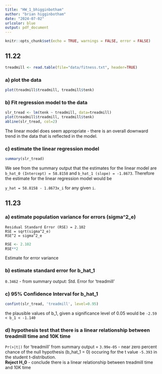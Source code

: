 ```yaml
---
title: "HW_1_bhigginbotham"
author: "brian higginbotham"
date: "2024-07-02"
urlcolor: blue
output: pdf_document
---
```


```r
knitr::opts_chunk$set(echo = TRUE, warnings = FALSE, error = FALSE)
```

## 11.22

```r
treadmill <- read.table(file="data/fitness.txt", header=TRUE)
```

### a) plot the data

```r
plot(treadmill$treadmill, treadmill$tenk)
```

### b) Fit regression model to the data

```r
slr_tread <- lm(tenk ~ treadmill, data=treadmill)
plot(treadmill$treadmill, treadmill$tenk)
abline(slr_tread, col=2)
```
The linear model does seem appropriate - there is an overall downward trend in the data that is reflected in the model.

### c) estimate the linear regression model

```r
summary(slr_tread)
```
We see from the summary output that the estimates for the linear model are `b_hat_0 (Intercept) = 58.8158` and `b_hat_1 (slope) = -1.8673`. Therefore the estimate for the linear regression model would be

`y_hat = 58.8158 - 1.8673x_i` for any given `i`.

## 11.23

### a) estimate population variance for errors (sigma^2_e)

`Residual Standard Error (RSE) = 2.102`  
`RSE = sqrt(sigma^2_e)`  
`RSE^2 = sigma^2_e`
```r
RSE <- 2.102
RSE**2
```
Estimate for error variance

### b) estimate standard error for b_hat_1

`0.3462` - from summary output: Std. Error for 'treadmill'

### c) 95% Confidence Interval for b_hat_1
```r
confint(slr_tread, 'treadmill', level=0.95)
```
the plausible values of b_1, given a significance level of 0.05 would be
`-2.59 < b_1 < -1.140`

### d) hypothesis test that there is a linear relationship between treadmill time and 10K time
`Pr(>|t|)` for 'treadmill' from summary output = `3.99e-05` - near zero percent chance of the null hypothesis (b_hat_1 = 0) occuring for the t value `-5.393` in the student t-distribution.  
**Reject H_0** - conclude there is a linear relationship between treadmill time and 10K time